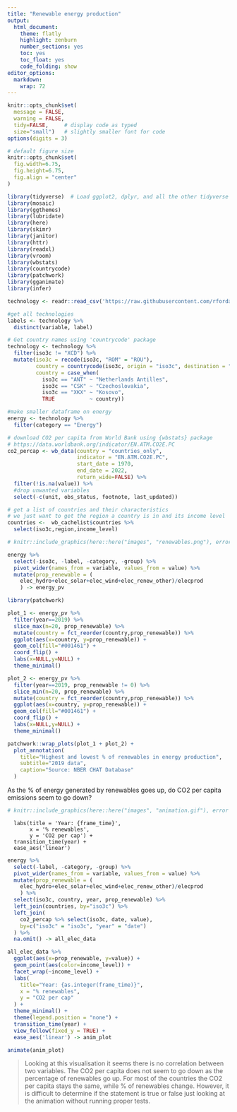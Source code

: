 ```yaml
---
title: "Renewable energy production"
output:
  html_document:
    theme: flatly
    highlight: zenburn
    number_sections: yes
    toc: yes
    toc_float: yes
    code_folding: show
editor_options: 
  markdown: 
    wrap: 72
---
```



```r
knitr::opts_chunk$set(
  message = FALSE, 
  warning = FALSE, 
  tidy=FALSE,     # display code as typed
  size="small")   # slightly smaller font for code
options(digits = 3)

# default figure size
knitr::opts_chunk$set(
  fig.width=6.75, 
  fig.height=6.75,
  fig.align = "center"
)
```

```r
library(tidyverse)  # Load ggplot2, dplyr, and all the other tidyverse packages
library(mosaic)
library(ggthemes)
library(lubridate)
library(here)
library(skimr)
library(janitor)
library(httr)
library(readxl)
library(vroom)
library(wbstats)
library(countrycode)
library(patchwork)
library(gganimate)
library(infer)
```

```r

technology <- readr::read_csv('https://raw.githubusercontent.com/rfordatascience/tidytuesday/master/data/2022/2022-07-19/technology.csv')

#get all technologies
labels <- technology %>% 
  distinct(variable, label)

# Get country names using 'countrycode' package
technology <- technology %>% 
  filter(iso3c != "XCD") %>% 
  mutate(iso3c = recode(iso3c, "ROM" = "ROU"),
         country = countrycode(iso3c, origin = "iso3c", destination = "country.name"),
         country = case_when(
           iso3c == "ANT" ~ "Netherlands Antilles",
           iso3c == "CSK" ~ "Czechoslovakia",
           iso3c == "XKX" ~ "Kosovo",
           TRUE           ~ country))

#make smaller dataframe on energy
energy <- technology %>% 
  filter(category == "Energy")

# download CO2 per capita from World Bank using {wbstats} package
# https://data.worldbank.org/indicator/EN.ATM.CO2E.PC
co2_percap <- wb_data(country = "countries_only", 
                      indicator = "EN.ATM.CO2E.PC", 
                      start_date = 1970, 
                      end_date = 2022,
                      return_wide=FALSE) %>% 
  filter(!is.na(value)) %>% 
  #drop unwanted variables
  select(-c(unit, obs_status, footnote, last_updated))

# get a list of countries and their characteristics
# we just want to get the region a country is in and its income level
countries <-  wb_cachelist$countries %>% 
  select(iso3c,region,income_level)
```

```r
# knitr::include_graphics(here::here("images", "renewables.png"), error = FALSE)
```

```r
energy %>% 
  select(-iso3c, -label, -category, -group) %>% 
  pivot_wider(names_from = variable, values_from = value) %>% 
  mutate(prop_renewable = (
    elec_hydro+elec_solar+elec_wind+elec_renew_other)/elecprod
    ) -> energy_pv

library(patchwork)

plot_1 <- energy_pv %>% 
  filter(year==2019) %>%
  slice_max(n=20, prop_renewable) %>% 
  mutate(country = fct_reorder(country,prop_renewable)) %>% 
  ggplot(aes(x=country, y=prop_renewable)) +
  geom_col(fill="#001461") +
  coord_flip() + 
  labs(x=NULL,y=NULL) +
  theme_minimal()

plot_2 <- energy_pv %>% 
  filter(year==2019, prop_renewable != 0) %>%
  slice_min(n=20, prop_renewable) %>% 
  mutate(country = fct_reorder(country,prop_renewable)) %>% 
  ggplot(aes(x=country, y=prop_renewable)) +
  geom_col(fill="#001461") +
  coord_flip() +
  labs(x=NULL,y=NULL) +
  theme_minimal()

patchwork::wrap_plots(plot_1 + plot_2) +
  plot_annotation(
    title="Highest and lowest % of renewables in energy production",
    subtitle="2019 data",
    caption="Source: NBER CHAT Database"
  )
```

As the % of energy generated by renewables goes up, do CO2 per capita
emissions seem to go down?

```r
# knitr::include_graphics(here::here("images", "animation.gif"), error = FALSE)
```

      labs(title = 'Year: {frame_time}', 
           x = '% renewables', 
           y = 'CO2 per cap') +
      transition_time(year) +
      ease_aes('linear')

```r
energy %>% 
  select(-label, -category, -group) %>% 
  pivot_wider(names_from = variable, values_from = value) %>% 
  mutate(prop_renewable = (
    elec_hydro+elec_solar+elec_wind+elec_renew_other)/elecprod
    ) %>% 
  select(iso3c, country, year, prop_renewable) %>% 
  left_join(countries, by="iso3c") %>% 
  left_join(
    co2_percap %>% select(iso3c, date, value), 
    by=c("iso3c" = "iso3c", "year" = "date")
  ) %>% 
  na.omit() -> all_elec_data

all_elec_data %>% 
  ggplot(aes(x=prop_renewable, y=value)) +
  geom_point(aes(color=income_level)) +
  facet_wrap(~income_level) +
  labs(
    title="Year: {as.integer(frame_time)}",
    x = "% renewables",
    y = "CO2 per cap"
  ) + 
  theme_minimal() +
  theme(legend.position = "none") +
  transition_time(year) +
  view_follow(fixed_y = TRUE) +
  ease_aes('linear') -> anim_plot

animate(anim_plot)
```

> Looking at this visualisation it seems there is no correlation between
> two variables. The CO2 per capita does not seem to go down as the
> percentage of renewables go up. For most of the countries the CO2 per
> capita stays the same, while % of renewables change. However, it is
> difficult to determine if the statement is true or false just looking
> at the animation without running proper tests.
